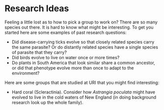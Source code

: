 # Research Ideas

Feeling a little lost as to how to pick a group to work on?
There are so many species out there.  It is hard to know what might be interesting.
To get you started here are some examples of past research questions:

* Did disease-carrying ticks evolve so that closely related species carry the same parasite? Or do distantly related species have a single species of parasite that they carry?
* Did birds evolve to live on water once or more times?
* Do plants in South America that look similar share a common ancestor, or did that phenotype evolve more than once to adapt to the environment?

Here are some groups that are studied at URI that you might find interesting:

* Hard coral (Scleractinia). Consider how *Astrangia poculata* might have evolved to live in the cold waters of New England (in doing background research look up the whole family).

